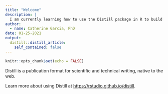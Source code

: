---
title: "Welcome"
description: |
  I am currently learning how to use the Distill package in R to build my own website. As I continue to build and learn more, I will update my experiences here. 
author:
  - name: Catherine Garcia, PhD
date: 01-25-2021
output:
  distill::distill_article:
    self_contained: false
---


```{r setup, include=FALSE}
knitr::opts_chunk$set(echo = FALSE)
```

Distill is a publication format for scientific and technical writing, native to the web.

Learn more about using Distill at <https://rstudio.github.io/distill>.


